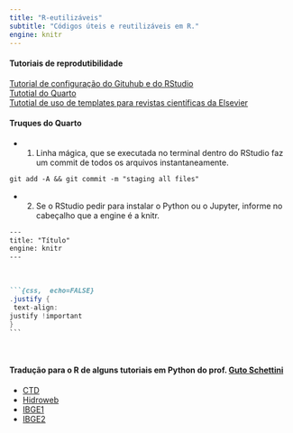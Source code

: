 ```yaml
---
title: "R-eutilizáveis"
subtitle: "Códigos úteis e reutilizáveis em R."
engine: knitr
---
```


#### Tutoriais de reprodutibilidade

[Tutorial de configuração do Gituhub e do RStudio](r-eutilizaveis/tutorial_integrar_github_rstudio.qmd)  
[Tutotial do Quarto](r-eutilizaveis/tutorial_quarto.qmd)  
[Tutotial de uso de templates para revistas científicas da Elsevier](r-eutilizaveis/tutorial_template_elsevier.qmd)

#### Truques do Quarto

- 1. Linha mágica, que se executada no terminal dentro do RStudio faz um commit de todos os arquivos instantaneamente.

```default
git add -A && git commit -m "staging all files"
```

- 2. Se o RStudio pedir para instalar o Python ou o Jupyter, informe no cabeçalho que a engine é a knitr.

```default
---
title: "Título"
engine: knitr
---
```

<!-- NÃO DEU CERTO.
Não teve jeito de mostrar a primeira linha (```{css}) em markdow. A solução foi HTML


````default
```css
.justify {
 text-align:
justify !important
}  
````
 ```
-->

<br>

<div class="sourceCode cell-code" id="cb4"><pre class="sourceCode markdown code-with-copy"><code class="sourceCode markdown"><span id="cb4-1"><a href="#cb4-1" aria-hidden="true" tabindex="-1"></a><span class="in">```{css,  echo=FALSE}</span></span>
<span id="cb4-2"><a href="#cb4-2" aria-hidden="true" tabindex="-1"></a><span class="op">.</span><span class="fu">justify</span> <span class="op">{</span></span>
<span id="cb4-3"><a href="#cb4-3" aria-hidden="true" tabindex="-1"></a> text<span class="op">-</span>align<span class="op">:</span></span>
<span id="cb4-4"><a href="#cb4-4" aria-hidden="true" tabindex="-1"></a>justify <span class="op">!</span>important</span>
<span id="cb4-5"><a href="#cb4-5" aria-hidden="true" tabindex="-1"></a><span class="op">}</span></span><br>```</code></pre></div>



<br>

#### Tradução para o R de alguns tutoriais em Python do prof. [Guto Schettini](https://gutoschettini.github.io/Analise_Dados_Python/)

- [CTD](r-eutilizaveis/CTD/CTD.html)  
- [Hidroweb](r-eutilizaveis/hidroweb/hidroweb.html)  
- [IBGE1](r-eutilizaveis/IBGE1/IBGE1.html)  
- [IBGE2](r-eutilizaveis/IBGE2/IBGE2.html)  

